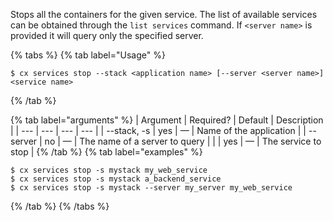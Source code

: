Stops all the containers for the given service. The list of available  services can be obtained through the `list services` command. If `<server name>` is provided it will query only the specified server.

{% tabs %}
{% tab label="Usage" %}

```shell
$ cx services stop --stack <application name> [--server <server name>] <service name>
```
{% /tab %}
    
{% tab label="arguments" %}
| Argument | Required? | Default | Description |
|  ---  |  ---  |  ---  |  ---  |
| \--stack, -s <application name> | yes | — | Name of the application |
| \--server <server name> | no | — | The name of a server to query |
| <service name> | yes | — | The service to stop |
{% /tab %}
{% tab label="examples" %}

```shell
$ cx services stop -s mystack my_web_service
$ cx services stop -s mystack a_backend_service
$ cx services stop -s mystack --server my_server my_web_service
```

{% /tab %}
{% /tabs %}